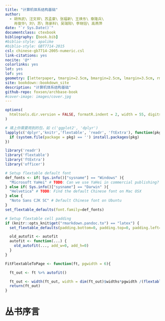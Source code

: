 ```yaml
--- 
title: "计算机体系结构基础"
author:
  - 胡伟武\ 汪文祥\ 苏孟豪\ 张福新\ 王焕东\ 章隆兵\
    肖俊华\ 刘\ 苏\ 陈新科\ 吴瑞阳\ 李晓钰\ 高燕萍
date: "`r Sys.Date()`"
documentclass: ctexbook
bibliography: [book.bib]
#biblio-style: apalike
#biblio-style: GBT7714-2015
csl: chinese-gb7714-2005-numeric.csl
link-citations: yes
nocite: '@*'
colorlinks: yes
lot: yes
lof: yes
geometry: [letterpaper, tmargin=2.5cm, bmargin=2.5cm, lmargin=3.5cm, rmargin=2.5cm]
site: bookdown::bookdown_site
description: "计算机体系结构基础"
github-repo: foxsen/archbase-book
#cover-image: images/cover.jpg
---
```


```r
options(
  htmltools.dir.version = FALSE, formatR.indent = 2, width = 55, digits = 4
)

# 填上你需要用到的包，如 c('ggplot2', 'dplyr')
lapply(c('dplyr','knitr','flextable', 'readr', 'ftExtra'), function(pkg) {
  if (system.file(package = pkg) == '') install.packages(pkg)
})

library('readr')
library('flextable')
library('ftExtra')
library('officer')

# Setup flextable default font
def_fonts <- if( Sys.info()["sysname"] == "Windows" ){
  "Microsoft YaHei" # TODO: Can we use YaHei in commercial publishing?
} else if( Sys.info()["sysname"] == "Darwin" ){
  "Helvetica" # TODO: Find the default Chinese font on Mac OSX
} else {
  "Noto Sans CJK SC" # Default Chinese font on Ubuntu
}
set_flextable_defaults(font.family=def_fonts)

# Setup flextable cell padding
if (knitr::opts_knit$get("rmarkdown.pandoc.to") == "latex") {
  set_flextable_defaults(padding.bottom=0, padding.top=0, padding.left=0, padding.right=0)

  old_autofit <- autofit
  autofit <- function(...) {
    old_autofit(..., add_w=0, add_h=0)
  }
}

FitFlextableToPage <- function(ft, pgwidth = 6){

  ft_out <- ft %>% autofit()

  ft_out <- width(ft_out, width = dim(ft_out)$widths*pgwidth /(flextable_dim(ft_out)$widths))
  return(ft_out)
}

```

# 丛书序言 {-}

\markboth{丛书序言}{丛书序言}

